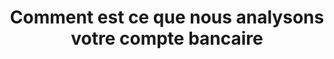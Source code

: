 ---
title: "Comment est ce que nous analysons votre compte bancaire "
description: "Description of your new file."
---